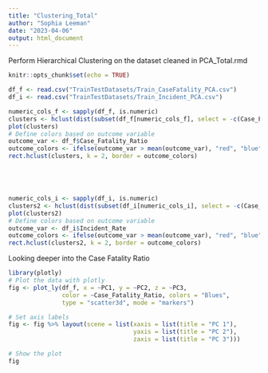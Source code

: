```yaml
---
title: "Clustering_Total"
author: "Sophia Leeman"
date: "2023-04-06"
output: html_document
---
```


Perform Hierarchical Clustering on the dataset cleaned in PCA_Total.rmd
```r
knitr::opts_chunk$set(echo = TRUE)
```

```r
df_f <- read.csv("TrainTestDatasets/Train_CaseFatality_PCA.csv")
df_i <- read.csv("TrainTestDatasets/Train_Incident_PCA.csv")
```

```r
numeric_cols_f <- sapply(df_f, is.numeric)
clusters <- hclust(dist(subset(df_f[numeric_cols_f], select = -c(Case_Fatality_Ratio, Incident_Rate, Confirmed, Deaths, Total_Test_Results, Testing_Rate))))
plot(clusters)
# Define colors based on outcome variable
outcome_var <- df_f$Case_Fatality_Ratio
outcome_colors <- ifelse(outcome_var > mean(outcome_var), "red", "blue") 
rect.hclust(clusters, k = 2, border = outcome_colors)






```

```r
numeric_cols_i <- sapply(df_i, is.numeric)
clusters2 <- hclust(dist(subset(df_i[numeric_cols_i], select = -c(Case_Fatality_Ratio, Incident_Rate, Confirmed, Deaths, Total_Test_Results, Testing_Rate))))
plot(clusters2)
# Define colors based on outcome variable
outcome_var <- df_i$Incident_Rate
outcome_colors <- ifelse(outcome_var > mean(outcome_var), "red", "blue") 
rect.hclust(clusters2, k = 2, border = outcome_colors)

```

Looking deeper into the Case Fatality Ratio
```r
library(plotly)
# Plot the data with plotly
fig <- plot_ly(df_f, x = ~PC1, y = ~PC2, z = ~PC3,
               color = ~Case_Fatality_Ratio, colors = "Blues",
               type = "scatter3d", mode = "markers")

# Set axis labels
fig <- fig %>% layout(scene = list(xaxis = list(title = "PC 1"),
                                   yaxis = list(title = "PC 2"),
                                   zaxis = list(title = "PC 3")))

# Show the plot
fig

```